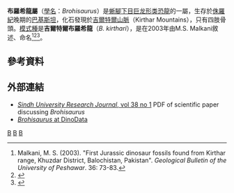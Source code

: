 {{Automatic Taxobox
| taxon = Brohisaurus
| fossil_range = 晚[[侏罗纪|侏罗纪]]{{fossilrange|启莫里阶}}
| image = 
| image_caption = 
| authority = Malkani, 2003
| type_species = '''吉爾特爾布羅希龍<br>''Brohisaurus kirthari'''''
| type_species_authority = Malkani, 2003 
}}

'''布羅希龍屬'''（[[學名|學名]]：''Brohisaurus''）是[[蜥腳下目|蜥腳下目]][[巨龙形类|巨龙形类]][[恐龍|恐龍]]的一屬，生存於[[侏羅紀|侏羅紀]]晚期的[[巴基斯坦|巴基斯坦]]，化石發現於[[吉爾特爾山脈|吉爾特爾山脈]]（Kirthar Mountains），只有四肢骨頭。[[模式種|模式種]]是'''吉爾特爾布羅希龍'''（''B. kirthari''），是在2003年由M.S. Malkani敘述、命名<ref name="Malkani2003">Malkani, M. S. (2003). "First Jurassic dinosaur fossils found from Kirthar range, Khuzdar District, Balochistan, Pakistan". ''Geological Bulletin of the University of Peshawar''. 36: 73-83.</ref><ref name=JDH07DML>{{cite web |url=http://dml.cmnh.org/2007Jun/msg00397.html |title=Arsenic and Old Papers |accessdate=2007-07-29 |last=Harris |first=Jerald D. |date=2007-06-27 |work=Dinosaur Mailing List Archives |publisher=Cleveland Museum of Natural History |archive-date=2008-12-04 |archive-url=https://web.archive.org/web/20081204093047/http://dml.cmnh.org/2007Jun/msg00397.html |dead-url=yes }}</ref><ref name=MSM06>{{cite journal |last=Malkani |first=M.S. |year=2006 |title=Biodiversity of saurischian dinosaurs from the Latest Cretaceous Park of Pakistan |journal=Journal of Applied and Emerging Sciences |volume=1 |issue=3 |pages=108–140}}</ref>。

==參考資料==
{{reflist}}

==外部連結==
* [https://web.archive.org/web/20080704105948/http://www.usindh.edu.pk/surj/vol_38_01_2006.pdf ''Sindh University Research Journal'', vol 38 no 1] PDF of scientific paper discussing ''Brohisaurus''
* [http://www.dinodata.org/index.php?option=com_content&task=view&id=9675&Itemid=67 ''Brohisaurus'' at DinoData] {{Wayback|url=http://www.dinodata.org/index.php?option=com_content&task=view&id=9675&Itemid=67 |date=20120214093150 }}
{{Taxonbar|from=Q1061780}}

[[Category:亞洲恐龍|B]]
[[Category:侏羅紀恐龍|B]]
[[Category:大鼻龙类|B]]